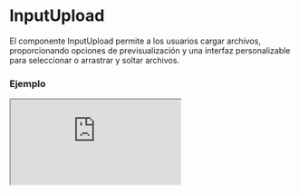 # InputUpload

El componente InputUpload permite a los usuarios cargar archivos, proporcionando opciones de previsualización y una interfaz personalizable para seleccionar o arrastrar y soltar archivos.


### Ejemplo

<Iframe
  minHeightIframe="30dvh"
  src="https://fenextjs-component-storybook.vercel.app/iframe.html?args=&id=input-inputupload--index&viewMode=story"
/>

### Importación

Para importar el componente InputUpload, se puede hacer desde fenextjs

```tsx copy
import { InputUpload } from "fenextjs";
```

### Parámetros

| Parámetro     | Tipo                            | Requerido | Default                                      | Descripcion                                                                                  |
| ------------- | ------------------------------- | --------- | -------------------------------------------- | -------------------------------------------------------------------------------------------- |
| title         | ReactNode                       | no        | "Drag and drop here"                         | Título mostrado en el área de carga de archivos.                                             |
| text          | ReactNode                       | no        | "Drag and drop your file or template here."  | Texto adicional que se muestra en el área de carga de archivos.                              |
| titleFile     | ReactNode                       | no        | undefined                                    | Título personalizado que se muestra al seleccionar un archivo.                               |
| textFile      | ReactNode                       | no        | undefined                                    | Texto personalizado que se muestra al seleccionar un archivo.                                |
| textPreview   | ReactNode                       | no        | "Preview File"                               | Texto que se muestra para la previsualización del archivo.                                   |
| icon          | ReactNode                       | no        | \<Upload2 /\>                                | Icono que se muestra en el área de carga.                                                    |
| iconFile      | ReactNode                       | no        | ""                                           | Icono que se muestra junto con el archivo cargado.                                           |
| btn           | ReactNode                       | no        | "Choose File"                                | Texto o componente personalizado para el botón de selección de archivo.                      |
| tagPreview    | "embed" \| "img"                | no        | "embed"                                      | Etiqueta HTML usada para mostrar la previsualización del archivo. Puede ser 'embed' o 'img'. |
| customPreview | (data: FileProps) =\> ReactNode | no        | undefined                                    | Función personalizada para renderizar la previsualización del archivo.                       |
| loader        | boolean                         | no        | false                                        | Determina si se muestra un indicador de carga mientras se sube el archivo.                   |
| iconLoader    | ReactNode                       | no        | \<LoaderSpinner /\>                          | Icono o componente que se muestra mientras el archivo está en proceso de carga.              |
| parseProgress | (e: number) =\> string          | no        | (e) =\> `Uploading . . . $\{e.toFixed(0)\}%` | Función que permite personalizar el texto de progreso de la carga de archivos.               |
| onChange      | (file: File) =\> void           | no        | undefined                                    | Función que se ejecuta cuando el archivo cambia, recibe el archivo seleccionado.             |

### Storybook

Para ver el storybook del componente lo puede hacer con este [link](https://fenextjs-component-storybook.vercel.app/?path=/story/input-inputupload--index)

### Usos

- InputUpload básico

```tsx copy
<InputUpload />
```

- InputUpload con texto personalizado

```tsx copy
<InputUpload
  title="Sube tu archivo aquí"
  text="Arrastra y suelta tu archivo o selecciónalo desde tu dispositivo"
/>
```

- InputUpload con previsualización de imagen

```tsx copy
<InputUpload tagPreview="img" />
```

- InputUpload con un botón personalizado

```tsx copy
<InputUpload btn={<Button>Cargar Archivo</Button>} />
```
